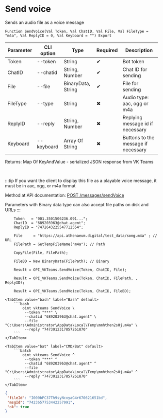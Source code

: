 ﻿---
sidebar_position: 3
---


# Send voice
 Sends an audio file as a voice message



`Function SendVoice(Val Token, Val ChatID, Val File, Val FileType = "m4a", Val ReplyID = 0, Val Keyboard = "") Export`

  | Parameter | CLI option | Type | Required | Description |
  |-|-|-|-|-|
  | Token | --token | String | &#x2714; | Bot token |
  | ChatID | --chatid | String, Number | &#x2714; | Chat ID for sending |
  | File | --file | BinaryData, String | &#x2714; | File for sending |
  | FileType | --type | String | &#x2716; | Audio type: aac, ogg or m4a |
  | ReplyID | --reply | String, Number | &#x2716; | Replying message id if necessary |
  | Keyboard | --keyboard | Array Of String | &#x2716; | Buttons to the message if necessary |

  
  Returns:  Map Of KeyAndValue - serialized JSON response from VK Teams

<br/>

:::tip
If you want the client to display this file as a playable voice message, it must be in aac, ogg, or m4a format

Method at API documentation: [POST /messages/sendVoice](https://teams.vk.com/botapi/#/messages/post_messages_sendVoice)

Parameters with Binary data type can also accept file paths on disk and URLs
:::
<br/>



```bsl title="1C:Enterprise/OneScript code example"
    Token   = "001.3501506236.091...";
    ChatID  = "689203963@chat.agent";
    ReplyID = "7472643225547712554";

    File     = "https://api.athenaeum.digital/test_data/song.m4a" ; // URL
    FilePath = GetTempFileName("m4a"); // Path

    CopyFile(File, FilePath);

    FileBD = New BinaryData(FilePath); // Binary

    Result = OPI_VKTeams.SendVoice(Token, ChatID, File);

    Result = OPI_VKTeams.SendVoice(Token, ChatID, FilePath, , ReplyID);

    Result = OPI_VKTeams.SendVoice(Token, ChatID, FileBD);
```
 

 <Tabs>
  
    <TabItem value="bash" label="Bash" default>
        ```bash
            oint vkteams SendVoice \
             --token "***" \
             --chatid "689203963@chat.agent" \
             --file "C:\Users\Administrator\AppData\Local\Temp\mmhthen2s0j.m4a" \
             --reply "7473012317857261870"
        ```
    </TabItem>
  
    <TabItem value="bat" label="CMD/Bat" default>
        ```batch
            oint vkteams SendVoice ^
             --token "***" ^
             --chatid "689203963@chat.agent" ^
             --file "C:\Users\Administrator\AppData\Local\Temp\mmhthen2s0j.m4a" ^
             --reply "7473012317857261870"
        ```
    </TabItem>
</Tabs>


```json title="Result"
{
 "fileId": "I000bPC37Th9syNcxyaG4r670621651bd",
 "msgId": "7423657753442257991",
 "ok": true
}
```
